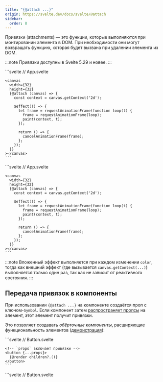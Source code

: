 ```yaml
---
title: "{@attach ...}"
origin: https://svelte.dev/docs/svelte/@attach
sidebar:
  order: 8
---
```


Привязки (attachments) — это функции, которые выполняются при монтировании элемента в DOM. При необходимости они могут возвращать функцию, которая будет вызвана при удалении элемента из DOM.

:::note
Привязки доступны в Svelte 5.29 и новее.
:::


<Tabs syncKey="lang">
  <TabItem label="JS">
    ```svelte
    // App.svelte
    <script>
      /** @type {import('svelte/attachments').Attachment} */
      function myAttachment(element) {
        console.log(element.nodeName); // 'DIV'

        return () => {
          console.log('cleaning up');
        };
      }
    </script>

    <div {@attach myAttachment}>...</div>
    ```
  </TabItem>
  <TabItem label="TS">
    ```svelte
    // App.svelte
    <script lang="ts">
      import type { Attachment } from 'svelte/attachments';


      const myAttachment: Attachment = (element) => {
        console.log(element.nodeName); // 'DIV'

        return () => {
          console.log('cleaning up');
        };
      };
    </script>

    <div {@attach myAttachment}>...</div>
    ```
  </TabItem>
</Tabs>

Элемент может иметь любое количество привязок.

## Фабрики привязок

Полезный паттерн — когда функция (например, `tooltip` в этом примере) _возвращает_ привязку ([демонстрация](https://svelte.dev/playground/untitled#H4sIAAAAAAAAE3VT0XLaMBD8lavbDiaNCUlbHhTItG_5h5AH2T5ArdBppDOEMv73SkbGJGnH47F9t3un3TsfMyO3mInsh2SW1Sa7zlZKo8_E0zHjg42pGAjxBPxp7cTvUHOMldLjv-IVGUbDoUw295VTlh-WZslqa8kxsLL2ACtHWxh175NffnQfAAGikSGxYQGfPEvGfPSIWtOH0TiBVo2pWJEBJtKhQp4YYzjG9JIdcuMM5IZqHMPioY8vOSA997zQoevf4a7heO7cdp34olRiTGr07OhwH1IdoO2A7dLMbwahZq6MbRhKZWqxk7rBxTGVbuHmhCgb5qDgmIx_J6XtHHukHTrYYqx_YpzYng8aO4RYayql7hU-1ZJl0akqHBE_D9KLolwL-Dibzc7iSln9XjtqTF1UpMkJ2EmXR-BgQErsN4pxIJKr0RVO1qrxAqaTO4fbc9bKulZm3cfDY3aZDgvFGErWjmzhN7KmfX5rXyDeX8Pt1mU-hXjdBOrtuB97vK4GPUtmJ41XcRMEGDLD8do0nJ73zhUhSlyRw0t3vPqD8cjfLs-axiFgNBrkUd9Ulp50c-GLxlXAVlJX-ffpZyiSn7H0eLCUySZQcQdXlxj4El0Yv_FZvIKElqqGTruVLhzu7VRKCh22_5toOyxsWqLwwzK-cCbYNdg-hy-p9D7sbiZWUnts_wLUOF3CJgQAAA==)):

<Tabs syncKey="lang">
  <TabItem label="JS">
    ```svelte
    // App.svelte
    <script>
      import tippy from 'tippy.js';

      let content = $state('Hello!');

      /**
       * @param {string} content
       * @returns {import('svelte/attachments').Attachment}
       */
      function tooltip(content) {
        return (element) => {
          const tooltip = tippy(element, { content });
          return tooltip.destroy;
        };
      }
    </script>

    <input bind:value={content} />

    <button {@attach tooltip(content)}>
      Наведи курсор
    </button>
    ```
  </TabItem>
  <TabItem label="TS">
    ```svelte
    // App.svelte
    <script lang="ts">
      import tippy from 'tippy.js';
      import type { Attachment } from 'svelte/attachments';

      let content = $state('Hello!');

      function tooltip(content: string): Attachment {
        return (element) => {
          const tooltip = tippy(element, { content });
          return tooltip.destroy;
        };
      }
    </script>

    <input bind:value={content} />

    <button {@attach tooltip(content)}>
      Наведи курсор
    </button>
    ```
  </TabItem>
</Tabs>

Поскольку выражение `tooltip(content)` выполняется внутри [эффекта](/runes/effect), привязка будет уничтожаться и создаваться заново при каждом изменении `content`.

## Встроенные привязки

Привязки также можно создавать встроенным способом ([демонстрация](https://svelte.dev/playground/untitled#H4sIAAAAAAAAE71WbW_aSBD-Kyt0VaBJyGKbqoUkOhdI68qGUkh6pPSDMY6xYwyH12Ab8d9vZtYE6DX38aQQe3fennlm1jvbUmTP3VKj9KcthO3MShelJz9041Ljx7YksiWKcAP2C0V9uazGazcUuDexY_d3-84iEm4kwE3pOnZW_lLcjqOx8OfLxUqwLVvafiTYjj2tFnN2Vr3yVvbUB4NqEJ81x9H11cEounbsaG3HaL_xp2J2s1WVHa5mru_NxMtyW6TAytKgwm5u2RYlYwF4YsEIVSrYDZMaVc8VLblXPlOmZ5UmxkP9P9ynJ9cR5fKxk7EIXQGQIV9wsXL_TtxY6JE_t4W_iO5wv_yURA6uWLhYLMuicrAdi_-2RAMCUGgTReUC8gUTB9mueC2WK1ckq4j9AhVytiPHDX_Fh_-PXBVvhcsdEHl7fSXZkeTHIgtdKp7c3UegUjRYjfM3hQ9ZjpOty407efbF5dyOnxssWYXlcWlqC7sBmDz3Kl575-k8bGIXvdMuvn7uKo_Zx3Ayv_Mnn-7FaH4X2Mo0m6gPyWObR5P5g2q0dc9q6fVeS8uMdifttRxvOg_DKf-ydkEHZBuj_ayZgeFZw472JfuoTb6niZPzyP78jTvtxdpUp-o0q6tWVl87c2dtBfrGan3Ip3Mn-hqkm9Ff3xbGp_6HLwqvWwOtDnFqZvAYmMPOxgyehTW8T7oZzy1fU8yhAXuW6La9xPJ5arW0fNLiWTfTamCnmsED2DlJd6BzM3DA1gBbPQVbDv444Qw6iTXgKfjxwC43B5QbyDzPgrXRNlAm0MZoW0nX5_B06Ak-Mc-k10L7kQe81M3gHvYAz0CvkTwAvC2IOdDT7kADDq0MdSHvxMp0XnAJeXyLrQCx8hTxj3J6L2Igbp5KDIRbSNw6YSPcuDfsI5ac8KI80yFWX0AeitHuox4-pa-BpoEvzKMOOSMfWDeBGIFXwP4gzOE9cu71kF_FEpgf8AF-eYq4wQZ5z8A_2HtUF_LRwjXEaYFvrBnkA7rg00L9pCfjJYjHxNzmG8qbeBlgjndBwT1ypyCG7gtPngcY-aTd8TBPM-h41vfiiX6hjsAT9g3yw4t9ReLGdR_rSjUEOfBDtQRcyKUhSI4cwG_SNlTiD3vou5XiO2IB_zniBhusJeanORnHPpLcU92oZ9F3RjUiTizkDnx2BPUv4KK6Qc9RHIwbTGPZ632vCzqjDHlxEFOK9l3C-Yx1UiQ_XDtgkjUkf0MjR59QJ5XiEqZ-geMZasBzmds9YIK-xadPfIkenTsPsWPP_YYHB2OkxXlIqT6DopYDXaOa-1i_jvwW0JkiPHhG8AwUsfpYV6gF4tFzeXYQD9ZDo76kHoV1l3r5MYa9WtG3VA-sPfYKxW5xhbiRvYm9IqhX8HwO8Ix0UL8471hLOtd16mPip4N5UR6AgRdnJ8dvCMip1vCjbw3khfFS6h9lI-jswjnHnpY16yPHWdGPGeHzMcdZTj1J_d3B_JVRjvnopCv5wD7RVdLDPqG4kscTTpQNfvPgbI3g_f-pS4--a3TGUynH_hvJb9QpDzXJg3fo3eyld1Xq3YHjmbn23lTh7sm1m3Gpwur8Df2umMq16vtlyqLF5cpdurb4zb12Gfu522Dv-HruR_IWpQGmuDdhGMILvNQQq8TdXbwyVB3NP6dT1angaKxyUxqlXuaNf40L8qKWg8-W0XV9weQdDYPXzX4YqsprvXlQpru5Dbf0kRIMSsZ-u8wvGPydeNxPTk-LFSvjlLQEY96Ex_XBXxWv_mroRp6Yoej8hmmV0wnNB7MlEK81j3dT2PXZGxnyRJKBpOyDAYkq7Pb2FsLupzips3KnoPVOY-esXFPes7csrewtYA8Eb5lli1k19qOyAAkMMLxyEsZbuW70i5MMnRR8HntxFvErXiZhguMfmL8gPOXmB3DC-E8aEafNVzVqqEGQXtdRUAcDvq6ioopSr-97tugAqvcyOar3iy3VnZLanbb1T1jZfrjxo2mp8WSHsbv7Bx1mHBBZDAAA)):

<Tabs syncKey="lang">
  <TabItem label="JS">
    ```svelte
    // App.svelte
    <script>
      import { paint } from './gradient.js';
    </script>

    <canvas
      width={32}
      height={32}
      {@attach (canvas) => {
        const context = canvas.getContext('2d');

        $effect(() => {
          let frame = requestAnimationFrame(function loop(t) {
            frame = requestAnimationFrame(loop);
            paint(context, t);
          });

          return () => {
            cancelAnimationFrame(frame);
          };
        });
      }}
    ></canvas>
    ```
  </TabItem>
  <TabItem label="TS">
    ```svelte
    // App.svelte
    <script lang="ts">
      import { paint } from './gradient.js';
    </script>

    <canvas
      width={32}
      height={32}
      {@attach (canvas) => {
        const context = canvas.getContext('2d');

        $effect(() => {
          let frame = requestAnimationFrame(function loop(t) {
            frame = requestAnimationFrame(loop);
            paint(context, t);
          });

          return () => {
            cancelAnimationFrame(frame);
          };
        });
      }}
    ></canvas>
    ```
  </TabItem>
</Tabs>

:::note
Вложенный эффект выполняется при каждом изменении `color`, тогда как внешний эффект (где вызывается `canvas.getContext(...)`) выполняется только один раз, так как не зависит от реактивного состояния.
:::

## Передача привязок в компоненты

При использовании `{@attach ...}` на компоненте создаётся проп с ключом-`Symbol`. Если компонент затем [распространяет пропсы](https://svelte.dev/tutorial/svelte/spread-props) на элемент, этот элемент получит привязки.

Это позволяет создавать _обёрточные компоненты_, расширяющие функциональность элементов ([демонстрация](https://svelte.dev/playground/untitled#H4sIAAAAAAAAE3VUS3ObMBD-KxvajnFqsJM2PhA7TXrKob31FjITAbKtRkiMtDhJPfz3LiAMdpxhGJvdb1_fPnaeYjn3Iu-WIbJ04028lZDcetHDzsO3olbVApI74F1RhHbLJdayhFl-Sp5qhVwhufEWNjWiwJtYxSjyQhsEFEXxBiujcxg1_8O_dnQ9APwsEbVyiHDafjrvDZCgkiO4MLCEzxYZcn90z6XUZ6OxA61KlaIgV6i1pFC-sxjDrlbHaDiWRoGvdMbHsLzp5DES0mJnRxGaRBvcBHb7yFUTCQeunEWYcYtGv12TqgFUDbCK1WLaM6IWQhUlQiJUFm2ZLPly51xXMG0Rjoyd69C7UqqG2nu95QZyXvtvLVpri2-SN4hoLXXCZFfhQ8aQBU1VgdEaH_vSgyBZR_BpPp_vi0tY-rw2ulRZkGqpTQRbZvwa2BPgFC8bgbw31CbjJjAsE6WNYBZeGp7vtQXLMqHWnZx-5kM1TR5ycpkZXQR2wzL94l8Ur1C_3-g168SfQf1MyfRi3LW9fs77emJEw5QV9SREoLTq06tcczq7d6xEUcJX2vAhO1b843XK34e5unZEMBr15ekuKEusluWAF8lXhE2ZTP2r2RcIHJ-163FPKerCgYJLOB9i4GvNwviI5-gAQiFFBk3tBTOU3HFXEk0R8o86WvUD64aINhv5K3oRmpJXkw8uxMG6Hh6JY9X7OwGSqfUy9tDG3sHNoEi0d_d_fv9qndxRU0VClFqo3KVo3U655Hnt1PXB3Qra2Y2QGdEwgTAMCxopsoxOe6SD0gD8movDhT0LAnhqlE8gVCpLWnRoV7OJCkFAwEXitrYL1W7p7pbiE_P7XH6E_rihODm5s52XtiH9Ekaw0VgI9exadWL1uoEYjPtg2672k5szsxbKyWB2fdT0w5Y_0hcT8oXOlRetmLS8-g-6TLXXQgYAAA==)):

<Tabs syncKey="lang">
  <TabItem label="JS">
    ```svelte
    // Button.svelte
    <script>
      /** @type {import('svelte/elements').HTMLButtonAttributes} */
      let { children, ...props } = $props();
    </script>

    <!-- `props` включает привязки -->
    <button {...props}>
      {@render children?.()}
    </button>
    ```
  </TabItem>
  <TabItem label="TS">
    ```svelte
    // Button.svelte
    <script lang="ts">
      import type { HTMLButtonAttributes } from 'svelte/elements';

      let { children, ...props }: HTMLButtonAttributes = $props();
    </script>

    <!-- `props` включает привязки -->
    <button {...props}>
      {@render children?.()}
    </button>
    ```
  </TabItem>
</Tabs>

<Tabs syncKey="lang">
  <TabItem label="JS">
    ```svelte
    // App.svelte
    <script>
      import tippy from 'tippy.js';
      import Button from './Button.svelte';

      let content = $state('Hello!');

      /**
       * @param {string} content
       * @returns {import('svelte/attachments').Attachment}
       */
      function tooltip(content) {
        return (element) => {
          const tooltip = tippy(element, { content });
          return tooltip.destroy;
        };
      }
    </script>

    <input bind:value={content} />

    <Button {@attach tooltip(content)}>
      Наведи курсор
    </Button>
    ```
  </TabItem>
  <TabItem label="TS">
    ```svelte
    // App.svelte
    <script lang="ts">
      import tippy from 'tippy.js';
      import Button from './Button.svelte';
      import type { Attachment } from 'svelte/attachments';

      let content = $state('Hello!');

      function tooltip(content: string): Attachment {
        return (element) => {
          const tooltip = tippy(element, { content });
          return tooltip.destroy;
        };
      }
    </script>

    <input bind:value={content} />

    <Button {@attach tooltip(content)}>
      Наведи курсор
    </Button>
    ```
  </TabItem>
</Tabs>

## Программное создание привязок

Для добавления привязок к объекту, который будет распространён на компонент или элемент, используйте [`createAttachmentKey`](https://svelte.dev/docs/svelte/svelte-attachments#createAttachmentKey).

## Преобразование действий в привязки

Если вы используете библиотеку, которая предоставляет только действия, вы можете преобразовать их в привязки с помощью [`fromAction`](https://svelte.dev/docs/svelte/svelte-attachments#fromAction), что позволяет, например, использовать их с компонентами.
